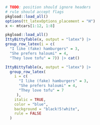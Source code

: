 
```r
# TODO: position should ignore headers
# rule should accept flags
pkgload::load_all()
options(tt_latexOptions_placement = "H")
x <- mtcars[1:12, 1:8]

pkgload::load_all()
IttyBittyTable(x, output = "latex") |> 
group_row_latex(i = c(
  "I like (fake) hamburgers" = 3,
  "She prefers haloumi" = 4,
  "They love tofu" = 7)) |> cat()
```


```r
IttyBittyTable(x, output = "latex") |> 
  group_row_latex(
    i = c(
      "I like (fake) hamburgers" = 3,
      "She prefers haloumi" = 4,
      "They love tofu" = 7
     ),
    italic = TRUE,
    color = "blue",
    background = "black!5!white",
    rule = FALSE
  )
```
